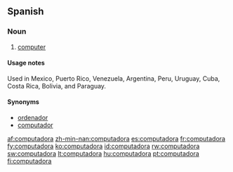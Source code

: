 ==Spanish==

===Noun===
{{es-noun-f|pl=computadoras}}

# [[computer]]

====Usage notes====
Used in Mexico, Puerto Rico, Venezuela, Argentina, Peru, Uruguay, Cuba, Costa Rica, Bolivia, and Paraguay.

====Synonyms====
*[[ordenador]] {{m}}
*[[computador]] {{m}}

[[af:computadora]]
[[zh-min-nan:computadora]]
[[es:computadora]]
[[fr:computadora]]
[[fy:computadora]]
[[ko:computadora]]
[[id:computadora]]
[[rw:computadora]]
[[sw:computadora]]
[[lt:computadora]]
[[hu:computadora]]
[[pt:computadora]]
[[fi:computadora]]